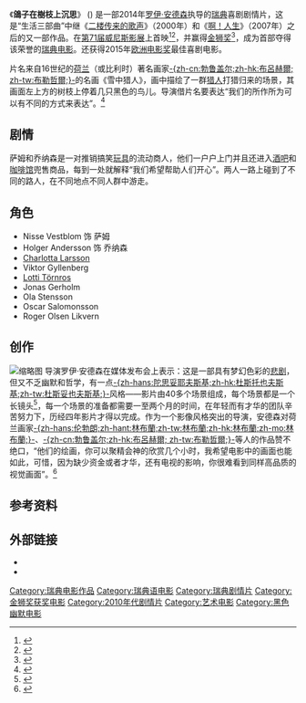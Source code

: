 {{noteTA
|T=zh-cn:寒枝雀静; zh-tw:鴿子在樹枝上沉思; zh-hk:鴿子在樹上反思存在意義;
|1=zh-cn:寒枝雀静; zh-tw:鴿子在樹枝上沉思; zh-hk:鴿子在樹上反思存在意義;}}
{{Infobox film
| name              = A Pigeon Sat on a Branch Reflecting on Existence
| image        =A Pigeon Sat on a Branch Reflecting on Existence.png
| caption      = 威尼斯影展海报
| director       = [[Roy_Andersson|Roy Andersson]]
| producer       = {{plainlist|
* Linn Kirkenær
* Pernilla Sandström 
* Håkon Øverås }}
| writer         = Roy Andersson
| starring       = Nisse Vestblom<br/>Holger Andersson
| music          = 
| cinematography = István Borbás<br/>Gergely Pálos 
| editing        = 
| studio         =
| distributor    = 
| released       = {{film date|2014|09|02|威尼斯|2014|03|27|台灣|2014|11|14|瑞典}}
| runtime        = 101 分钟
| budget         =
| gross          =
| 中國大陸片名 = 寒枝雀静
| 香港片名 = 鸽子在树上反思存在意义
| 台灣片名 = 鴿子在樹枝上沉思
}}

《'''鴿子在樹枝上沉思'''》 ({{lang-sv|En duva satt på en gren och funderade på tillvaron}}) 是一部2014年[[罗伊·安德森|罗伊·安德森]]执导的[[瑞典|瑞典]]喜剧剧情片，这是“生活三部曲”中继《[[二楼传来的歌声|二楼传来的歌声]]》（2000年）和《[[啊！人生|啊！人生]]》（2007年）之后的又一部作品。在[[第71届威尼斯影展|第71届威尼斯影展]]上首映<ref name="Venice">{{cite web |url=http://www.labiennale.org/en/cinema/71st-festival/line-up/off-sel/venezia71/ |title=International competition of feature films |accessdate=24 July 2014 |work=Venice |deadurl=yes |archiveurl=https://web.archive.org/web/20141006083927/http://www.labiennale.org/en/cinema/71st-festival/line-up/off-sel/venezia71/ |archivedate=2014-10-06 }}</ref><ref name="Deadline">{{cite web |url=http://www.deadline.com/2014/07/venice-film-festival-lineup-2014-movie-list/ |title=Venice Film Festival Lineup Announced |accessdate=24 July 2014 |work=Deadline |archive-date=2014-07-28 |archive-url=https://web.archive.org/web/20140728233935/http://www.deadline.com/2014/07/venice-film-festival-lineup-2014-movie-list/ |dead-url=no }}</ref>，并赢得[[金狮奖|金狮奖]]<ref name="点评">{{cite web |url=http://ent.163.com/14/0907/08/A5HE4UQS00034U1J.html |language= |title=评审团点评金狮奖影片：又真实又有想象力 |publisher=网易娱乐 |date=2014-09-07 |accessdate= |archive-date=2019-09-04 |archive-url=https://web.archive.org/web/20190904120721/http://ent.163.com/14/0907/08/A5HE4UQS00034U1J.html |dead-url=no }}</ref>，成为首部夺得该荣誉的[[瑞典电影|瑞典电影]]。还获得2015年[[欧洲电影奖|欧洲电影奖]]最佳喜剧电影。

片名来自16世纪的[[荷兰|荷兰]]（或比利时）著名画家[[老彼得·勃鲁盖尔|-{zh-cn:勃鲁盖尔;zh-hk:布呂赫爾; zh-tw:布勒哲爾;}-]]的名画《雪中猎人》，画中描绘了一群[[猎人|猎人]]打猎归来的场景，其画面左上方的树枝上停着几只黑色的鸟儿。导演借片名要表达“我们的所作所为可以有不同的方式来表达”。<ref>{{cite news |date=27 January 2013 |url=http://www.svd.se/kultur/roy-andersson-siktar-pa-guldpalmen_7863666.svd |title=Roy Andersson siktar på Guldpalmen |newspaper=[[Svenska_Dagbladet|Svenska Dagbladet]] |language=sv |quote=Det är egentligen bara en slags omskrivning för 'vad håller vi på med egentligen', det är det som filmen handlar om. |accessdate=2014-09-06 |archive-date=2015-05-11 |archive-url=https://web.archive.org/web/20150511231015/http://www.svd.se/kultur/roy-andersson-siktar-pa-guldpalmen_7863666.svd |dead-url=no }}</ref>

== 剧情 ==
萨姆和乔纳森是一对推销搞笑[[玩具|玩具]]的流动商人，他们一户户上门并且还进入[[酒吧|酒吧]]和[[咖啡馆|咖啡馆]]兜售商品，每到一处就解释“我们希望帮助人们开心”。两人一路上碰到了不同的路人，在不同地点不同人群中游走。

== 角色 ==
*Nisse Vestblom 饰 萨姆
*Holger Andersson 饰 乔纳森
* [[Charlotta_Larsson|Charlotta Larsson]]
* Viktor Gyllenberg
* [[Lotti_Törnros|Lotti Törnros]]
* Jonas Gerholm
* Ola Stensson
* Oscar Salomonsson
* Roger Olsen Likvern

== 创作 ==
[[File:Pieter_Bruegel_the_Elder_-_Hunters_in_the_Snow_(Winter)_-_Google_Art_Project.jpg|缩略图]]
导演罗伊·安德森在媒体发布会上表示：这是一部具有梦幻色彩的[[悲剧|悲剧]]，但又不乏幽默和哲学，有一点[[費奧多爾·米哈伊洛維奇·陀思妥耶夫斯基|-{zh-hans:陀思妥耶夫斯基;zh-hk:杜斯托也夫斯基;zh-tw:杜斯妥也夫斯基;}-]]风格——影片由40多个场景组成，每个场景都是一个长镜头<ref>{{cite web |url=http://focus.china.com.cn/s/yule/2014/09/07/88576.html |language= |title=第71届威尼斯电影节闭幕 《寒枝雀静》获最佳影片 |publisher=中国新闻网 |date=2014年9月7日 |accessdate= |deadurl=yes |archiveurl=https://web.archive.org/web/20140907100456/http://focus.china.com.cn/s/yule/2014/09/07/88576.html |archivedate=2014年9月7日 }}</ref>，每一个场景的准备都需要一至两个月的时间，在年轻而有才华的团队辛苦努力下，历经四年影片才得以完成。作为一个影像风格突出的导演，安德森对荷兰画家[[伦勃朗|-{zh-hans:伦勃朗;zh-hant:林布蘭;zh-tw:林布蘭;zh-hk:林布蘭;zh-mo:林布蘭;}-]]、[[老彼得·勃鲁盖尔|-{zh-cn:勃鲁盖尔;zh-hk:布呂赫爾; zh-tw:布勒哲爾;}-]]等人的作品赞不绝口，“他们的绘画，你可以聚精会神的欣赏几个小时，我希望电影中的画面也能如此，可惜，因为缺少资金或者才华，还有电视的影响，你很难看到同样高品质的视觉画面”。<ref name="结合">{{cite web |url=http://ent.sina.com.cn/m/f/2014-09-03/08184202996.shtml |language= |title=《寒枝雀静》哲学和美学的完美影像结合 |publisher=新浪娱乐 |date=2014年9月3日 |accessdate= |archive-date=2019-08-28 |archive-url=https://web.archive.org/web/20190828103044/http://ent.sina.com.cn/m/f/2014-09-03/08184202996.shtml |dead-url=no }}</ref>

==参考资料==
{{reflist}}

==外部链接==
*{{IMDb title|tt1883180}}
*{{douban|6521506}}

{{金獅獎得獎作品}}
{{DEFAULTSORT:En}}
[[Category:瑞典电影作品|Category:瑞典电影作品]]
[[Category:瑞典语电影|Category:瑞典语电影]]
[[Category:瑞典剧情片|Category:瑞典剧情片]]
[[Category:金狮奖获奖电影|Category:金狮奖获奖电影]]
[[Category:2010年代剧情片|Category:2010年代剧情片]]
[[Category:艺术电影|Category:艺术电影]]
[[Category:黑色幽默电影|Category:黑色幽默电影]]